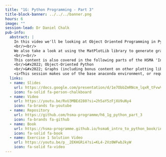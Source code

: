 ```yaml
---
title: "1G: Python Programming - Part 3"
title-block-banner: ../../../banner.png
hours: 6
image: ""
session-lead: Dr Daniel Chalk
pub-info:
  abstract: |
    In this video we'll be looking at Object Oriented Programming in Python.
    <br/><br/>
    We also take a look at using the MatPlotLib library to generate graphs.
    <br/><br/>
    This content is also covered in the following parts of the HSMA 'Intro to Python' book:
    <br/>&#x2022; Object-Oriented Python
    <br/>&#x2022; Graphs (including bonus content on other plotting libraries)
    <i>This session makes use of the base anaconda environment, or requires the installation of the matplotlib library</i>
  links:
  - name: Slides
    url: https://docs.google.com/presentation/d/1e7ObbZmRNcm_lqxR_tFvwV78YV2SzBGSwWRweGiezYg/edit?usp=sharing
    icon: fa-solid fa-person-chalkboard
  - name: Video
    url: https://youtu.be/RvU3MBEd280?si=2h5aY5zFjXU9uNy4
    icon: fa-brands fa-youtube
  - name: Repository
    url: https://github.com/hsma-programme/h6_1g_python_part_3
    icon: fa-brands fa-github
  - name: Book
    url: https://hsma-programme.github.io/hsma6_intro_to_python_book/intro_to_python.html
    icon: fa-solid fa-book
  - name: Exercise 1 Solution Video
    url: https://youtu.be/p__2EKHGRi4?si=KL4-2Vz0WFwbJkyW
    icon: fa-solid fa-video
---
```

